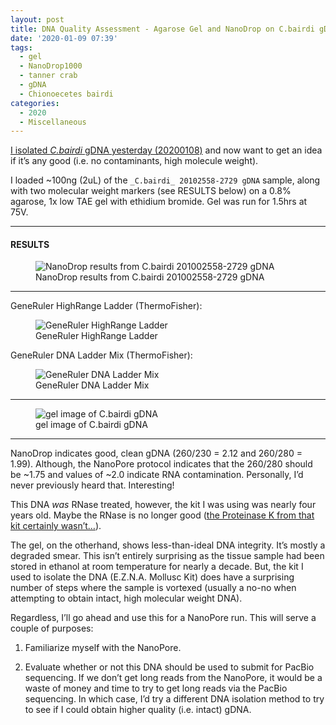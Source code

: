 ```yaml
---
layout: post
title: DNA Quality Assessment - Agarose Gel and NanoDrop on C.bairdi gDNA
date: '2020-01-09 07:39'
tags:
  - gel
  - NanoDrop1000
  - tanner crab
  - gDNA
  - Chionoecetes bairdi
categories:
  - 2020
  - Miscellaneous
---
```

[I isolated _C.bairdi_ gDNA yesterday (20200108)](https://robertslab.github.io/sams-notebook/2020/01/08/DNA-Isolation-and-Quantification-C.bairdi-gDNA-from-EtOH-Preserved-Tissue.html) and now want to get an idea if it's any good (i.e. no contaminants, high molecule weight).

I loaded ~100ng (2uL) of the `_C.bairdi_ 20102558-2729 gDNA` sample, along with two molecular weight markers (see RESULTS below) on a 0.8% agarose, 1x low TAE gel with ethidium bromide. Gel was run for 1.5hrs at 75V.


---

#### RESULTS


![NanoDrop results from C.bairdi 201002558-2729 gDNA](https://github.com/RobertsLab/sams-notebook/blob/master/images/20200109_nanodrop_cbai_gDNA_20102558-2729.PNG?raw=true)


---

GeneRuler HighRange Ladder (ThermoFisher):

![GeneRuler HighRange Ladder](https://github.com/RobertsLab/resources/blob/master/protocols/Commercial_Protocols/ThermoFisher_GeneRuler_HighRange_DNALadder_50ug.png?raw=true)

GeneRuler DNA Ladder Mix (ThermoFisher):

![GeneRuler DNA Ladder Mix](https://github.com/RobertsLab/resources/blob/master/protocols/Commercial_Protocols/ThermoFisher_OgeneRuler_DNA_Ladder_Mix_F100439.jpg?raw=true)

---


![gel image of C.bairdi gDNA](https://github.com/RobertsLab/sams-notebook/blob/master/images/20200109_gel_cbairdi-2729_gDNA.jpg?raw=true)

---

NanoDrop indicates good, clean gDNA (260/230 = 2.12 and 260/280 = 1.99). Although, the NanoPore protocol indicates that the 260/280 should be ~1.75 and values of ~2.0 indicate RNA contamination. Personally, I'd never previously heard that. Interesting!

This DNA _was_ RNase treated, however, the kit I was using was nearly four years old. Maybe the RNase is no longer good ([the Proteinase K from that kit certainly wasn't...](https://robertslab.github.io/sams-notebook/2020/01/08/DNA-Isolation-and-Quantification-C.bairdi-gDNA-from-EtOH-Preserved-Tissue.html)).


The gel, on the otherhand, shows less-than-ideal DNA integrity. It's mostly a degraded smear. This isn't entirely surprising as the tissue sample had been stored in ethanol at room temperature for nearly a decade. But, the kit I used to isolate the DNA (E.Z.N.A. Mollusc Kit) does have a surprising number of steps where the sample is vortexed (usually a no-no when attempting to obtain intact, high molecular weight DNA).

Regardless, I'll go ahead and use this for a NanoPore run. This will serve a couple of purposes:

1. Familiarize myself with the NanoPore.

2. Evaluate whether or not this DNA should be used to submit for PacBio sequencing. If we don't get long reads from the NanoPore, it would be a waste of money and time to try to get long reads via the PacBio sequencing. In which case, I'd try a different DNA isolation method to try to see if I could obtain higher quality (i.e. intact) gDNA.

